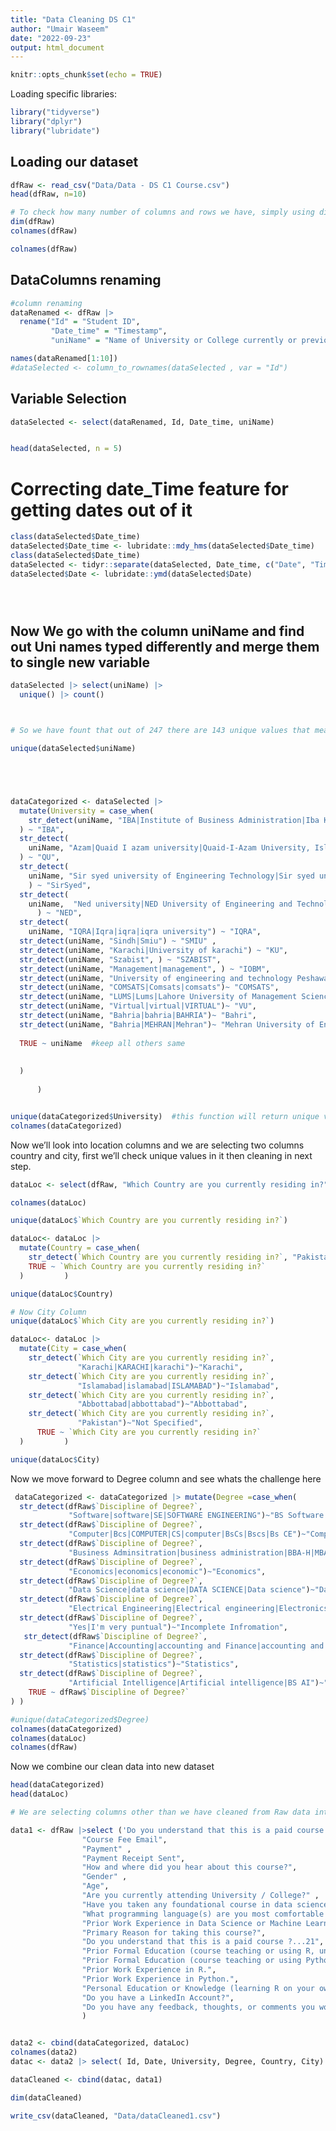 ```yaml
---
title: "Data Cleaning DS C1"
author: "Umair Waseem"
date: "2022-09-23"
output: html_document
---
```


```r
knitr::opts_chunk$set(echo = TRUE)
```
Loading specific libraries:
```r
library("tidyverse")
library("dplyr")
library("lubridate")
```


## Loading our dataset


```r
dfRaw <- read_csv("Data/Data - DS C1 Course.csv")
head(dfRaw, n=10)

# To check how many number of columns and rows we have, simply using dim command
dim(dfRaw)
colnames(dfRaw)
```
```r
colnames(dfRaw)


```
## DataColumns renaming
```r
#column renaming
dataRenamed <- dfRaw |>
  rename("Id" = "Student ID",
         "Date_time" = "Timestamp",
         "uniName" = "Name of University or College currently or previously attended?")

names(dataRenamed[1:10])
#dataSelected <- column_to_rownames(dataSelected , var = "Id")
```
## Variable Selection

```r

dataSelected <- select(dataRenamed, Id, Date_time, uniName)


head(dataSelected, n = 5)

```

# Correcting date_Time feature  for getting dates out of it

```r
class(dataSelected$Date_time)
dataSelected$Date_time <- lubridate::mdy_hms(dataSelected$Date_time)
class(dataSelected$Date_time)
dataSelected <- tidyr::separate(dataSelected, Date_time, c("Date", "Time"), sep = " ")
dataSelected$Date <- lubridate::ymd(dataSelected$Date)





```

## Now We go with the column uniName and find out Uni names typed differently and merge them to single new variable

```r
dataSelected |> select(uniName) |>
  unique() |> count()



# So we have fount that out of 247 there are 143 unique values that means there is same universities mis-typed differently. So our next goal is to find those values and store to a new column under same flag name. 

unique(dataSelected$uniName)






```
```r
dataCategorized <- dataSelected |>
  mutate(University = case_when(
    str_detect(uniName, "IBA|Institute of Business Administration|Iba Karachi|IBA, Karachi|Iba Karachi|institute of business administration|Institute of business administration|INSTITUTE OF BUSINESS ADMINISTRATION KARACHI|Institute Of Business Administration|Institute Of Business Administration, Karachi|Institute of Business Adminstration|Institute of business administration karachi|INSTITUTE OF BUISNESS ADMINISTRATION KARACHI" 
  ) ~ "IBA",
  str_detect(
    uniName, "Azam|Quaid I azam university|Quaid-I-Azam University, Islamabad|Quaid e Azam University|Quaid e Azam university       Islamabad|Quaid-e-Azam University Islamabad|Quaid-i-Azam University Islamabad|Quaid e Azzam university Islamabad"
  ) ~ "QU",
  str_detect(
    uniName, "Sir syed university of Engineering Technology|Sir syed university of engineering and technology|Sir Syed University|Sir Syed University Of Engineering And Technology|Sir Syed University Of Engineering & Technology|Sir syed University of engineering and technology|Sirsyed university of engineering and technology|Sir Syed University of Engineering and Technology|Sir Syed university of engineering and technology|Sur Syed University of Engineering and Technology|Sir Syed University Engineering Technology" 
    ) ~ "SirSyed",
  str_detect(
    uniName,  "Ned university|NED University of Engineering and Technology Karachi|NED|Ned University"
      ) ~ "NED",
  str_detect(
    uniName, "IQRA|Iqra|iqra|iqra university") ~ "IQRA",
  str_detect(uniName, "Sindh|Smiu") ~ "SMIU" ,
  str_detect(uniName, "Karachi|University of karachi") ~ "KU",
  str_detect(uniName, "Szabist", ) ~ "SZABIST",
  str_detect(uniName, "Management|management", ) ~ "IOBM",
  str_detect(uniName, "University of engineering and technology Peshawar|University of Engineering and Technology Peshawar|University of Engineering and Technology Taxila") ~ "UET",
  str_detect(uniName, "COMSATS|Comsats|comsats")~ "COMSATS",
  str_detect(uniName, "LUMS|Lums|Lahore University of Management Sciences")~ "LUMS",
  str_detect(uniName, "Virtual|virtual|VIRTUAL")~ "VU",
  str_detect(uniName, "Bahria|bahria|BAHRIA")~ "Bahri",
  str_detect(uniName, "Bahria|MEHRAN|Mehran")~ "Mehran University of Engineering",
  
  TRUE ~ uniName  #keep all others same
  
  
  )
  
      )


unique(dataCategorized$University)  #this function will return unique value out of column/feature
colnames(dataCategorized)
```
Now we'll look into location columns and we are selecting two columns country and city, first we'll check unique values in it then cleaning in next step.

```r
dataLoc <- select(dfRaw, "Which Country are you currently residing in?", "Which City are you currently residing in?")

colnames(dataLoc)

unique(dataLoc$`Which Country are you currently residing in?`)
```
```r
dataLoc<- dataLoc |>
  mutate(Country = case_when(
    str_detect(`Which Country are you currently residing in?`, "Pakistan|PK|pakistan|Karachi|KARACHI|pk|Lahore|PAKISTAN")~"Pakistan",
    TRUE ~ `Which Country are you currently residing in?`
  )         )

unique(dataLoc$Country)

```
```r
# Now City Column
unique(dataLoc$`Which City are you currently residing in?`)

dataLoc<- dataLoc |>
  mutate(City = case_when(
    str_detect(`Which City are you currently residing in?`,
               "Karachi|KARACHI|karachi")~"Karachi",
    str_detect(`Which City are you currently residing in?`,
               "Islamabad|islamabad|ISLAMABAD")~"Islamabad",
    str_detect(`Which City are you currently residing in?`,
               "Abbottabad|abbottabad")~"Abbottabad",
    str_detect(`Which City are you currently residing in?`,
               "Pakistan")~"Not Specified",
      TRUE ~ `Which City are you currently residing in?`
  )         )

unique(dataLoc$City)
```
Now we move forward to Degree column and see whats the challenge here



```r

 dataCategorized <- dataCategorized |> mutate(Degree =case_when(
  str_detect(dfRaw$`Discipline of Degree?`,
             "Software|software|SE|SOFTWARE ENGINEERING")~"BS Software Engineering",
  str_detect(dfRaw$`Discipline of Degree?`,
             "Computer|Bcs|COMPUTER|CS|computer|BsCs|Bscs|Bs CE")~"Compute Science",
  str_detect(dfRaw$`Discipline of Degree?`,
             "Business Adminsitration|business administration|BBA-H|MBA|BBA (honor)|BBA")~"Business Administration",
  str_detect(dfRaw$`Discipline of Degree?`,
             "Economics|economics|economic")~"Economics",
  str_detect(dfRaw$`Discipline of Degree?`,
             "Data Science|data science|DATA SCIENCE|Data science")~"Data Sciences",
  str_detect(dfRaw$`Discipline of Degree?`,
             "Electrical Engineering|Electrical engineering|Electronics Engineering")~"Electrical Engineering",
  str_detect(dfRaw$`Discipline of Degree?`,
             "Yes|I'm very puntual")~"Incomplete Infromation",
   str_detect(dfRaw$`Discipline of Degree?`,
             "Finance|Accounting|accounting and Finance|accounting and finance")~"Accounting and Finance",
  str_detect(dfRaw$`Discipline of Degree?`,
             "Statistics|statistics")~"Statistics",
  str_detect(dfRaw$`Discipline of Degree?`,
             "Artificial Intelligence|Artificial intelligence|BS AI")~"BS in AI",
    TRUE ~ dfRaw$`Discipline of Degree?`
) )

```


```r
#unique(dataCategorized$Degree)
colnames(dataCategorized)
colnames(dataLoc)
colnames(dfRaw)
```
Now we combine our clean data into new dataset


```r
head(dataCategorized)
head(dataLoc)


```
```r
# We are selecting columns other than we have cleaned from Raw data into variable 'data1'and then merge into we cleaned.

data1 <- dfRaw |>select ('Do you understand that this is a paid course ?...3',
                "Course Fee Email",
                "Payment" ,
                "Payment Receipt Sent",
                "How and where did you hear about this course?",
                "Gender" ,
                "Age", 
                "Are you currently attending University / College?" , 
                "Have you taken any foundational course in data science / econometrics / statistics / computer science?",
                "What programming language(s) are you most comfortable in (R, Python, Java, JS, etc.)? If none please type \"None\".",
                "Prior Work Experience in Data Science or Machine Learning",
                "Primary Reason for taking this course?", 
                "Do you understand that this is a paid course ?...21", 
                "Prior Formal Education (course teaching or using R, university assignments, coding projects, course work, etc.) in R?",
                "Prior Formal Education (course teaching or using Python, university assignments, coding projects, course work, etc.) in Python?",
                "Prior Work Experience in R.",
                "Prior Work Experience in Python.",
                "Personal Education or Knowledge (learning R on your own and/or doing personal projects, etc.) in R?",
                "Do you have a LinkedIn Account?", 
                "Do you have any feedback, thoughts, or comments you would like to share?"
                )



```

```r
data2 <- cbind(dataCategorized, dataLoc)
colnames(data2)
datac <- data2 |> select( Id, Date, University, Degree, Country, City)

dataCleaned <- cbind(datac, data1)

```

```r
dim(dataCleaned)

write_csv(dataCleaned, "Data/dataCleaned1.csv")

```

